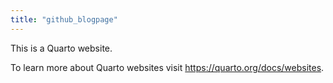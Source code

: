 ```yaml
---
title: "github_blogpage"
---
```


This is a Quarto website.

To learn more about Quarto websites visit <https://quarto.org/docs/websites>.
